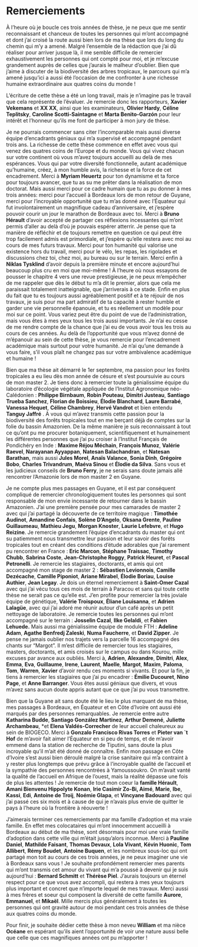 # Remerciements

À l’heure où je boucle ces trois années de thèse, je ne peux que me
sentir reconnaissant et chanceux de toutes les personnes qui m’ont
accompagné et dont j’ai croisé la route aussi bien lors de ma thèse que
lors du long du chemin qui m’y a amené. Malgré l’ensemble de la
rédaction que j’ai dû réaliser pour arriver jusque là, il me semble
difficile de remercier exhaustivement les personnes qui ont compté pour
moi, et je m’excuse grandement auprès de celles que j’aurais le malheur
d’oublier. Bien que j’aime à discuter de la biodiversité des arbres
tropicaux, le parcours qui m’a amené jusqu’ici a aussi été l’occasion de
me confronter à une richesse humaine extraordinaire aux quatres coins du
monde !

L’écriture de cette thèse a été un long travail, mais je n’imagine pas
le travail que cela représente de l’évaluer. Je remercie donc les
rapporteurs, **Xavier Vekemans** et **XX XX**, ainsi que les
examinateurs, **Olivier Hardy**, **Céline Teplitsky**, **Caroline
Scotti-Saintagne** et **Marta Benito-Garzón** pour leur intérêt et
l’honneur qu’ils me font de participer à mon jury de thèse.

Je ne pourrais commencer sans citer l’incomparable mais aussi diverse
équipe d’encadrants géniaux qui m’a supervisé et accompagné pendant
trois ans. La richesse de cette thèse commence en effet avec vous qui
venez des quatres coins de l’Europe et du monde. Vous qui vivez chacun
sur votre continent où vous m’avez toujours accueilli au delà de mes
espérances. Vous qui par votre diversité fonctionnelle, autant
académique qu’humaine, créez, à mon humble avis, la richesse et la force
de cet encadrement. Merci à **Myriam Heuertz** pour ton dynamisme et ta
force pour toujours avancer, que tu as su me prêter dans la réalisation
de mon doctorat. Mais aussi merci pour ce cadre humain que tu as pu
donner à mes trois années: merci pour l’accueil à Bordeaux lors de mon
retour de Guyane, merci pour l'incroyable opportunité que tu m’as donné
avec l’Équateur qui fut involontairement un magnifique cadeau
d’anniversaire, et j’espère pouvoir courir un jour le marathon de
Bordeaux avec toi. Merci à **Bruno Hérault** d’avoir accepté de partager
ces réflexions incessantes qui m’ont permis d’aller au delà d’où je
pouvais espérer atterrir. Je pense que ta manière de réfléchir et de
toujours remettre en question ce qui peut être trop facilement admis est
primordiale, et j’espère qu’elle restera avec moi au cours de mes futurs
travaux. Merci pour ton humanité qui valorise une existence hors du
travail, merci pour le vélo, les repas, les rigolades et discussions
chez toi, chez moi, au bureau ou sur le terrain. Merci enfin à **Niklas
Tysklind** d’avoir depuis la première minute et encore aujourd’hui
beaucoup plus cru en moi que moi-même ! À l’heure où nous essayons de
pousser le chapitre 4 vers une revue prestigieuse, je ne peux m'empêcher
de me rappeler que dès le début tu m’a dit le premier, alors que cela me
paraissait totalement inatteignable, que j’arriverais à ce stade. Enfin
en plus du fait que tu es toujours aussi agréablement positif et à te
réjouir de nos travaux, je suis pour ma part admiratif de ta capacité à
rester humble et garder une vie personnelle épanouie, et tu es
réellement un modèle pour moi sur ce point. Vous variez peut être du
point de vue de l’administration, mais vous êtes à mes yeux tous les
trois aussi importants. Je n’ai eu cesse de me rendre compte de la
chance que j’ai eu de vous avoir tous les trois au cours de ces années.
Au delà de l’opportunité que vous m’avez donné de m’épanouir au sein de
cette thèse, je vous remercie pour l’encadrement académique mais surtout
pour votre humanité. Je n’ai qu’une demande à vous faire, s’il vous
plaît ne changez pas sur votre ambivalence académique et humaine !

Bien que ma thèse ait démarré le 1er septembre, ma passion pour les
forêts tropicales a eu lieu dès mon année de césure et s’est poursuivie
au cours de mon master 2. Je tiens donc à remercier toute la
génialissime équipe du laboratoire d’écologie végétale appliquée de
l’Institut Agronomique néo-Calédonien : **Philippe Birnbaum**, **Robin
Pouteau**, **Dimitri Justeau**, **Santiago Trueba Sanchez**, **Florian
de Boissieu**, **Élodie Blanchard**, **Laure Barrabé**, **Vanessa
Hequet**, **Céline Chambrey**, **Hervé Vandrot** et bien entendu
**Tanguy Jaffré** . À vous qui m’avez transmis cette passion pour la
biodiversité des forêts tropicales tout en me berçant déjà de comptes
sur la folie du bassin Amazonien. De la même manière je suis
reconnaissant à tout ce qu’ont pu me procurer botaniquement,
scientifiquement et humainement les différentes personnes que j’ai pu
croiser à l'Institut Français de Pondichéry en Inde : **Maxime Réjou
Méchain**, **François Munoz**, **Valérie Raevel**, **Narayanan
Ayyappan**, **Natesan Balachandran**, et **Natesan Barathan,** mais
aussi **Jules Morel**, **Anaïs Valance**, **Sonia Dinh**, **Grégoire
Bobo**, **Charles Trivandrum**, **Maéva Sinou** et **Élodie da Silva**.
Sans vous et les judicieux conseils de **Bruno Ferry**, je ne serais
sans doute jamais allé rencontrer l’Amazonie lors de mon master 2 en
Guyane.

Je ne compte plus mes passages en Guyane, et il est par conséquent
compliqué de remercier chronologiquement toutes les personnes qui sont
responsable de mon envie incessante de retourner dans le bassin
Amazonien. J’ai une première pensée pour mes camarades de master 2 avec
qui j’ai partagé la découverte de ce territoire magique : **Timothée
Audinot**, **Amandine Confais**, **Solène D’Angelo**, **Oksana Grente**,
**Pauline Guillaumeau**, **Mathieu Jegu**, **Morgan Knoster**, **Laurie
Lefebvre**, et **Hugo Reizine**. Je remercie grandement l’équipe
d’encadrants du master qui ont su patiemment nous transmettre leur
passion et leur savoir des forêts tropicales tout en créant des
conditions d’étude adorables que j’ai rarement pu rencontrer en France :
**Eric Marcon**, **Stéphane Traissac**, **Timothy Chubb**, **Sabrina
Coste**, **Jean-Christophe Roggy**, **Patrick Heuret**, et **Pascal
Petronelli**. Je remercie les stagiaires, doctorants, et amis qui ont
accompagné mon stage de master 2 : **Sébastien Levionnois**, **Camille
Dezécache**, **Camille Piponiot**, **Ariane Mirabel**, **Élodie
Boriau**, **Louise Authier**, **Jean Legay**. Je dois un éternel
remerciement à **Saint-Omer Cazal** avec qui j’ai vécu tous ces mois de
terrain à Paracou et sans qui toute cette thèse ne serait pas ce qu’elle
est. J’en profite pour remercier la très joviale équipe de génétique,
**Valérie Troispoux**, **Éliane Louisanna**, et **Adrien Lalagüe**, avec
qui j’ai adoré me réunir autour d’un café après un petit nettoyage de
laboratoire. Je remercie toutes les personnes qui m’ont accompagné sur
le terrain : **Josselin Cazal**, **Ilke Gelaldi**, et **Fabien
Lehuede.** Mais aussi ma génialissime équipe de module FTH : **Adeline
Adam**, **Agathe Benfredj Zaleski**, **Numa Faucherre**, et **David
Zipper**. Je pense ne jamais oublier nos trajets vers la parcelle 16
accompagné des chants sur “Margot”. Il m’est difficile de remercier tous
les stagiaires, masters, doctorants, et amis croisés sur le campus ou
dans Kourou, mille excuses par avance aux oubliés. Merci à, **Adrien**,
**Alexandre**, **Dimitri**, **Alex**, **Emma**, **Eva**, **Guillaume**,
**Irene**, **Laurent**, **Maelle**, **Margot**, **Maxim**, **Paloma**,
**Tom**, **Warren**, **Xavier** d’avoir rendu ces moments si vivants. Et
pour la fin, je tiens à remercier les stagiaires que j’ai pu encadrer :
**Émilie Ducouret**, **Nino Page**, et **Anne Barranger**. Vous êtes
aussi géniaux que divers, et vous m’avez sans aucun doute appris autant
que ce que j’ai pu vous transmettre.

Bien que la Guyane ait sans doute été le lieu le plus marquant de ma
thèse, mes passages à Bordeaux, en Équateur et en Côte d’Ivoire ont
aussi été marqués par des personnes remarquables. Je remercie entre
autre **Katharina Budde**, **Santiago González Martinez**, **Arthur 
Demené**, **Juliette Archambeau**, *et **Elena Valdés-Correcher** de
leur accueil chaleureux au sein de BIOGECO. Merci à **Gonzalo Francisco
Rivas Torres** et **Pieter van \`t Hof** de m’avoir fait aimer
l’Équateur en si peu de temps, et de m’avoir emmené dans la station de
recherche de Tiputini, sans doute la plus incroyable qu’il m'ait été
donné de connaître. Enfin mon passage en Côte d’Ivoire s’est aussi bien
déroulé malgré la crise sanitaire qui m’a contraint à y rester plus
longtemps que prévu grâce à l’incroyable qualité de l’accueil et la
sympathie des personnes rencontrées à Yamoussoukro. On m’avait vanté la
qualité de l’accueil en Afrique de l’ouest, mais la réalité dépasse une
fois de plus les attentes ! Je remercie de tout mon coeur la **famille
Hérault**, **Amani Bienvenu Hippolyte Konan**, **Irie Casimir Zo-Bi,
Aimé**, **Marie**, **Ibe**, **Kassi**, **Edi**, **Antoine de Troij**,
**Noémie Glapa**, et **Vincyane Badouard** avec qui j’ai passé ces six
mois et à cause de qui je n’avais plus envie de quitter le pays à
l’heure où la frontière à réouverte !

J’aimerais terminer ces remerciements par ma famille d’adoption et ma
vraie famille. En effet mes colocataires qui m’ont innocemment accueilli
à Bordeaux au début de ma thèse, sont désormais pour moi une vraie
famille d’adoption dans cette ville qui m'était jusqu’alors inconnue.
Merci à **Pauline Daniel**, **Mathilde Faisant**, **Thomas Devaux**,
**Lola Vivant**, **Kévin Huonic**, **Tom Allibert**, **Rémy Boudet**,
**Antoine Buquen**, et les nombreux sous-loc qui ont partagé mon toit au
cours de ces trois années, je ne peux imaginer une vie à Bordeaux sans
vous ! Je souhaite profondément remercier mes parents qui m’ont transmis
cet amour du vivant qui m'a poussé à devenir qui je suis aujourd’hui :
**Bernard Schmitt** et **Thérèse Piel**. J’aurais toujours un éternel
respect pour ce que vous avez accompli, qui restera à mes yeux toujours
plus important et concret que n’importe lequel de mes travaux. Merci
aussi à mes frères et soeur qui composent la diversité de cette famille
**Aurore**, **Emmanuel**, et **Mikaël**. Mille mercis plus généralement
à toutes les personnes qui ont gravité autour de moi pendant ces trois
années de thèse aux quatres coins du monde.

Pour finir, je souhaite dédier cette thèse à mon neveu **William** et ma
nièce **Océane** en espérant qu’ils aient l’opportunité de voir une
nature aussi belle que celle que ces magnifiques années ont pu
m’apporter !


